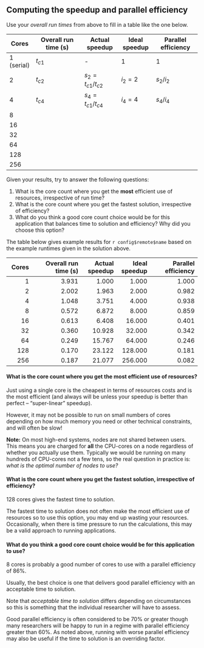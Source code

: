 ::: challenge
## Computing the speedup and parallel efficiency
Use your *overall run times* from above to fill in a table like the one below.

| Cores      | Overall run time (s) | Actual speedup  | Ideal speedup | Parallel efficiency |
|------------|----------------------|-----------------|----------------|---------------------|
| 1 (serial) |        $t_{c1}$      |       -         |       1        |          1         |
| 2          |        $t_{c2}$      | $s_2 = t_{c1}/t_{c2}$ | $i_2 = 2$ |  $s_2 / i_2$     |
| 4          |        $t_{c4}$      | $s_4 = t_{c1}/t_{c4}$ | $i_4 = 4$ |  $s_4 / i_4$     |                   
| 8          |                      |                 |                |                     | 
| 16         |                      |                 |                |                     |
| 32         |                      |                 |                |                     |
| 64         |                      |                 |                |                     |             
| 128        |                      |                 |                |                     |
| 256        |                      |                 |                |                     |

Given your results, try to answer the following questions:

1. What is the core count where you get the **most** efficient use of resources, irrespective
  of run time?
2. What is the core count where you get the fastest solution, irrespective of efficiency?
3. What do you think a good core count choice would be for this application that balances
   time to solution and efficiency? Why did you choose this option?

::: solution

The table below gives example results for `r config$remote$name` based on the example 
runtimes given in the solution above.

| Cores      | Overall run time (s) | Actual speedup | Ideal speedup | Parallel efficiency |
|-----------:|---------------------:|---------------:|--------------:|--------------------:|
|          1 |                3.931 |          1.000 |         1.000 |               1.000 |
|          2 |                2.002 |          1.963 |         2.000 |               0.982 |
|          4 |                1.048 |          3.751 |         4.000 |               0.938 |
|          8 |                0.572 |          6.872 |         8.000 |               0.859 |
|         16 |                0.613 |          6.408 |        16.000 |               0.401 |
|         32 |                0.360 |         10.928 |        32.000 |               0.342 |
|         64 |                0.249 |         15.767 |        64.000 |               0.246 |
|        128 |                0.170 |         23.122 |       128.000 |               0.181 |
|        256 |                0.187 |         21.077 |       256.000 |               0.082 |

#### What is the core count where you get the **most** efficient use of resources?

::: solution
Just using a single core is the cheapest in terms of resources costs and is the most efficient 
(and always will be unless your speedup is better than perfect – “super-linear” speedup). 

However, it may not be possible to run on small
numbers of cores depending on how much memory you need or other technical constraints, and will often be slow! 

**Note:** On most high-end systems, nodes are not shared between users. This means you are
charged for **all** the CPU-cores on a node regardless of whether you actually use them. Typically
we would be running on many hundreds of CPU-cores not a few tens, so the real question in
practice is: *what is the optimal number of nodes to use?*
:::

#### What is the core count where you get the fastest solution, irrespective of efficiency?

::: solution
128 cores gives the fastest time to solution.

The fastest time to solution does not often make the most efficient use of resources so 
to use this option, you may end up wasting your resources. Occasionally, when there is 
time pressure to run the calculations, this may be a valid approach to running 
applications.
:::

#### What do you think a good core count choice would be for this application to use?

::: solution
8 cores is probably a good number of cores to use with a parallel efficiency of 86%.

Usually, the best choice is one that delivers good parallel efficiency with an acceptable
time to solution. 

Note that *acceptable time to solution* differs depending on circumstances
so this is something that the individual researcher will have to assess. 

Good parallel
efficiency is often considered to be 70% or greater though many researchers will be happy
to run in a regime with parallel efficiency greater than 60%. As noted above, running with
worse parallel efficiency may also be useful if the time to solution is an overriding factor.
:::

:::
:::